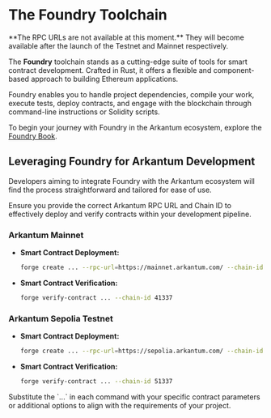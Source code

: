 
# The Foundry Toolchain

<Callout emoji="🚧">
  **The RPC URLs are not available at this moment.** They will become available
  after the launch of the Testnet and Mainnet respectively.
</Callout>

The **Foundry** toolchain stands as a cutting-edge suite of tools for smart contract development. Crafted in Rust, it offers a flexible and component-based approach to building Ethereum applications.

Foundry enables you to handle project dependencies, compile your work, execute tests, deploy contracts, and engage with the blockchain through command-line instructions or Solidity scripts.

To begin your journey with Foundry in the Arkantum ecosystem, explore the [Foundry Book](https://book.getfoundry.sh/).

## Leveraging Foundry for Arkantum Development

Developers aiming to integrate Foundry with the Arkantum ecosystem will find the process straightforward and tailored for ease of use.

Ensure you provide the correct Arkantum RPC URL and Chain ID to effectively deploy and verify contracts within your development pipeline.

### Arkantum Mainnet

- **Smart Contract Deployment:**
  ```bash
  forge create ... --rpc-url=https://mainnet.arkantum.com/ --chain-id 41337
  ```
- **Smart Contract Verification:**
  ```bash
  forge verify-contract ... --chain-id 41337
  ```

### **Arkantum Sepolia Testnet**

- **Smart Contract Deployment:**
  ```bash
  forge create ... --rpc-url=https://sepolia.arkantum.com/ --chain-id 51337
  ```
- **Smart Contract Verification:**
  ```bash
  forge verify-contract ... --chain-id 51337
  ```

<Callout type="info" emoji="ℹ️">
  Substitute the `...` in each command with your specific contract parameters or
  additional options to align with the requirements of your project.
</Callout>
